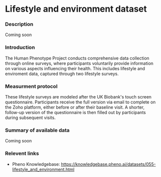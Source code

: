 # Lifestyle and environment dataset

### Description
Coming soon

### Introduction
The Human Phenotype Project conducts comprehensive data collection through online surveys, where participants voluntarily provide information on various aspects influencing their health. This includes lifestyle and enviroment data, captured through two lifestyle surveys.

### Measurment protocol
These lifestyle surveys are modeled after the UK Biobank's touch screen questionnaire. Participants receive the full version via email to complete on the Zoho platform, either before or after their baseline visit. A shorter, follow-up version of the questionnaire is then filled out by participants during subsequent visits.

### Summary of available data
Coming soon

### Relevent links
* Pheno Knowledgebase: https://knowledgebase.pheno.ai/datasets/055-lifestyle_and_environment.html

